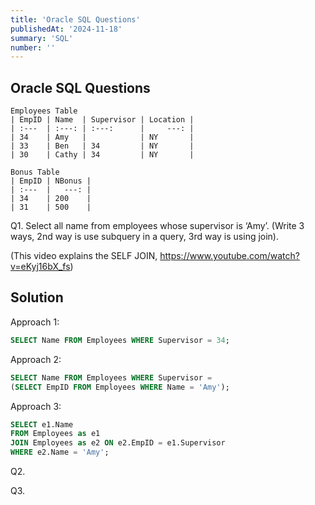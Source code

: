 ```yaml
---
title: 'Oracle SQL Questions'
publishedAt: '2024-11-18'
summary: 'SQL'
number: ''
---
```


## Oracle SQL Questions

```
Employees Table 
| EmpID | Name  | Supervisor | Location |
| :---  | :---: | :---:      |     ---: |
| 34    | Amy   |            | NY       |
| 33    | Ben   | 34         | NY       |
| 30    | Cathy | 34         | NY       |
```

```
Bonus Table
| EmpID | NBonus |
| :---  |   ---: |
| 34    | 200    |
| 31    | 500    |
```

Q1. 
Select all name from employees whose supervisor is ‘Amy’. 
(Write 3 ways, 2nd way is use subquery in a query, 3rd way is using join). 
    
(This video explains the SELF JOIN, https://www.youtube.com/watch?v=eKyj16bX_fs)

## Solution
Approach 1: 
````sql
SELECT Name FROM Employees WHERE Supervisor = 34;
````

Approach 2: 
````sql
SELECT Name FROM Employees WHERE Supervisor = 
(SELECT EmpID FROM Employees WHERE Name = 'Amy');
````

Approach 3: 
````sql
SELECT e1.Name 
FROM Employees as e1
JOIN Employees as e2 ON e2.EmpID = e1.Supervisor
WHERE e2.Name = 'Amy';
````

Q2. 

Q3.
